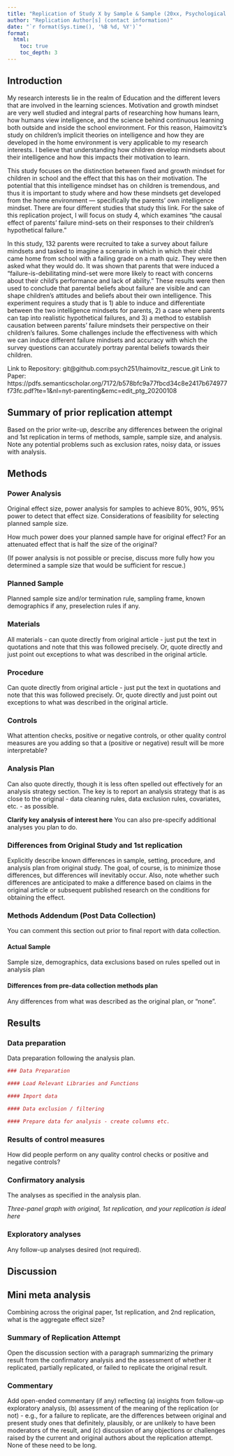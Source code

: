 ```yaml
---
title: "Replication of Study X by Sample & Sample (20xx, Psychological Science)"
author: "Replication Author[s] (contact information)"
date: "`r format(Sys.time(), '%B %d, %Y')`"
format:
  html:
    toc: true
    toc_depth: 3
---
```


<!-- Replication reports should all use this template to standardize reporting across projects.  These reports will be public supplementary materials that accompany the summary report(s) of the aggregate results. -->

## Introduction
My research interests lie in the realm of Education and the different levers that are involved in the learning sciences. Motivation and growth mindset are very well studied and integral parts of researching how humans learn, how humans view intelligence, and the science behind continuous learning both outside and inside the school environment. For this reason, Haimovitz’s study on children’s implicit theories on intelligence and how they are developed in the home environment is very applicable to my research interests. I believe that understanding how children develop mindsets about their intelligence and how this impacts their motivation to learn. 

This study focuses on the distinction between fixed and growth mindset for children in school and the effect that this has on their motivation. The potential that this intelligence mindset has on children is tremendous, and thus it is important to study where and how these mindsets get developed from the home environment — specifically the parents’ own intelligence mindset. There are four different studies that study this link. For the sake of this replication project, I will focus on study 4, which examines “the causal effect of parents’ failure mind-sets on their responses to their children’s hypothetical failure.”

In this study, 132 parents were recruited to take a survey about failure mindsets and tasked to imagine a scenario in which in which their child came home from school with a failing grade on a math quiz. They were then asked what they would do. It was shown that parents that were induced a “failure-is-debilitating mind-set were more likely to react with concerns about their child’s performance and lack of ability.” These results were then used to conclude that parental beliefs about failure are visible and can shape children’s attitudes and beliefs about their own intelligence. This experiment requires a study that is 1) able to induce and differentiate between the two intelligence mindsets for parents, 2) a case where parents can tap into realistic hypothetical failures, and 3) a method to establish causation between parents’ failure mindsets their perspective on their children’s failures. Some challenges include the effectiveness with which we can induce different failure mindsets and accuracy with which the survey questions can accurately portray parental beliefs towards their children.

Link to Repository: git@github.com:psych251/haimovitz_rescue.git
Link to Paper: https://pdfs.semanticscholar.org/7172/b578bfc9a77fbcd34c8e2417b674977f73fc.pdf?te=1&nl=nyt-parenting&emc=edit_ptg_20200108


## Summary of prior replication attempt

Based on the prior write-up, describe any differences between the original and 1st replication in terms of methods, sample, sample size, and analysis. Note any potential problems such as exclusion rates, noisy data, or issues with analysis. 

## Methods

### Power Analysis

Original effect size, power analysis for samples to achieve 80%, 90%, 95% power to detect that effect size.  Considerations of feasibility for selecting planned sample size.

How much power does your planned sample have for original effect? For an attenuated effect that is half the size of the original? 

(If power analysis is not possible or precise, discuss more fully how you determined a sample size that would be sufficient for rescue.)

### Planned Sample

Planned sample size and/or termination rule, sampling frame, known demographics if any, preselection rules if any.

### Materials

All materials - can quote directly from original article - just put the text in quotations and note that this was followed precisely.  Or, quote directly and just point out exceptions to what was described in the original article.

### Procedure	

Can quote directly from original article - just put the text in quotations and note that this was followed precisely.  Or, quote directly and just point out exceptions to what was described in the original article.

### Controls

What attention checks, positive or negative controls, or other quality control measures are you adding so that a (positive or negative) result will be more interpretable?


### Analysis Plan

Can also quote directly, though it is less often spelled out effectively for an analysis strategy section.  The key is to report an analysis strategy that is as close to the original - data cleaning rules, data exclusion rules, covariates, etc. - as possible.  

**Clarify key analysis of interest here**  You can also pre-specify additional analyses you plan to do.

### Differences from Original Study and 1st replication

Explicitly describe known differences in sample, setting, procedure, and analysis plan from original study.  The goal, of course, is to minimize those differences, but differences will inevitably occur.  Also, note whether such differences are anticipated to make a difference based on claims in the original article or subsequent published research on the conditions for obtaining the effect.

### Methods Addendum (Post Data Collection)

You can comment this section out prior to final report with data collection.

#### Actual Sample
  Sample size, demographics, data exclusions based on rules spelled out in analysis plan

#### Differences from pre-data collection methods plan
  Any differences from what was described as the original plan, or “none”.


## Results


### Data preparation

Data preparation following the analysis plan.
	
```r
### Data Preparation

#### Load Relevant Libraries and Functions

#### Import data

#### Data exclusion / filtering

#### Prepare data for analysis - create columns etc.
```

### Results of control measures

How did people perform on any quality control checks or positive and negative controls? 

### Confirmatory analysis

The analyses as specified in the analysis plan.  

*Three-panel graph with original, 1st replication, and your replication is ideal here*

### Exploratory analyses

Any follow-up analyses desired (not required).  

## Discussion

## Mini meta analysis
Combining across the original paper, 1st replication, and 2nd replication, what is the aggregate effect size? 

### Summary of Replication Attempt

Open the discussion section with a paragraph summarizing the primary result from the confirmatory analysis and the assessment of whether it replicated, partially replicated, or failed to replicate the original result.  

### Commentary

Add open-ended commentary (if any) reflecting (a) insights from follow-up exploratory analysis, (b) assessment of the meaning of the replication (or not) - e.g., for a failure to replicate, are the differences between original and present study ones that definitely, plausibly, or are unlikely to have been moderators of the result, and (c) discussion of any objections or challenges raised by the current and original authors about the replication attempt.  None of these need to be long.
